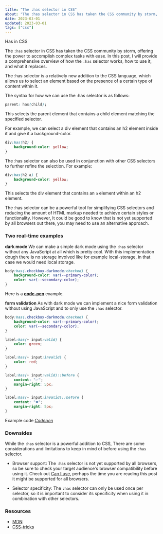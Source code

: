 ```yaml
---
title: "The :has selector in CSS"
about: "The :has selector in CSS has taken the CSS community by storm, offering the power to accomplish complex tasks with ease. In this post, I will provide a comprehensive overview of how the :has selector works, how to use it, and what it replaces."
date: 2023-03-01
updated: 2023-03-01
tags: ["css"]
---
```


Has in CSS

The `:has` selector in CSS has taken the CSS community by storm, offering the power to accomplish complex tasks with ease. In this post, I will provide a comprehensive overview of how the `:has` selector works, how to use it, and what it replaces.

The :has selector is a relatively new addition to the CSS language, which allows us to select an element based on the presence of a certain type of content within it.

The syntax for how we can use the :has selector is as follows:

```css
parent: has(child);
```

This selects the parent element that contains a child element matching the specified selector.

For example, we can select a div element that contains an h2 element inside it and give it a background-color.

```css
div:has(h2) {
	background-color: yellow;
}
```

The :has selector can also be used in conjunction with other CSS selectors to further refine the selection. For example:

```css
div:has(h2 a) {
	background-color: yellow;
}
```

This selects the div element that contains an `a` element within an h2 element.

The :has selector can be a powerful tool for simplifying CSS selectors and reducing the amount of HTML markup needed to achieve certain styles or functionality. However,
It could be good to know that is not yet supported by all browsers out there, you may need to use an alternative approach.

### Two real-time examples

**dark mode**
We can make a simple dark mode using the `:has` selector without any JavaScript at all which is pretty cool.
With this implementation dough there is no storage involved like for example local-storage, in that case we would need local storage.

```css
body:has(.checkbox-darkmode:checked) {
	background-color: var(--primary-color);
	color: var(--secondary-color);
}
```

Here is a **[code-pen](https://codepen.io/legionista1994/pen/yLxaLRb)** example.

**form validation**
As with dark mode we can implement a nice form validation without using JavaScript and to only use the `:has` selector.

```css
body:has(.checkbox-darkmode:checked) {
	background-color: var(--primary-color);
	color: var(--secondary-color);
}

label:has(+ input:valid) {
	color: green;
}

label:has(+ input:invalid) {
	color: red;
}

label:has(+ input:valid)::before {
	content: "✅";
	margin-right: 5px;
}

label:has(+ input:invalid)::before {
	content: "❌";
	margin-right: 5px;
}
```

Example code _[Codepen](https://codepen.io/legionista1994/pen/NWLdVdg)_

### Downsides

While the `:has` selector is a powerful addition to CSS,
There are some considerations and limitations to keep in mind of before using the `:has` selector.

- Browser support: The `:has` selector is not yet supported by all browsers, so be sure to check your target audience's browser compatibility before using it. Check out [Can I use](https://caniuse.com/css-has), perhaps the time you are reading this post it might be supported for all browsers.

- Selector specificity: The `:has` selector can only be used once per selector, so it is important to consider its specificity when using it in combination with other selectors.

### Resources

- [MDN](https://developer.mozilla.org/en-US/docs/Web/CSS/:has)
- [CSS-tricks](https://css-tricks.com/the-css-has-selector/)
